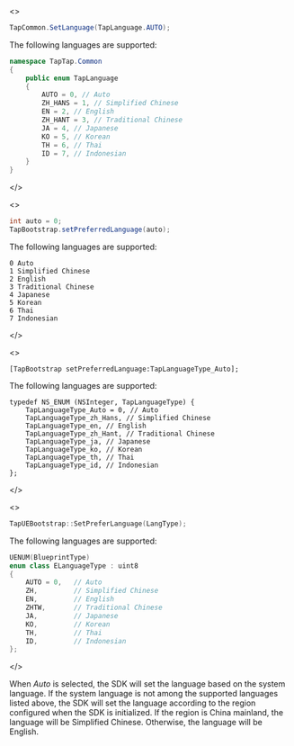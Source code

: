 
<MultiLang kind={props.kind}>

<>

```cs
TapCommon.SetLanguage(TapLanguage.AUTO);
```

The following languages are supported:

```cs
namespace TapTap.Common
{
    public enum TapLanguage
    {
        AUTO = 0, // Auto
        ZH_HANS = 1, // Simplified Chinese
        EN = 2, // English
        ZH_HANT = 3, // Traditional Chinese
        JA = 4, // Japanese
        KO = 5, // Korean
        TH = 6, // Thai
        ID = 7, // Indonesian
    }
}
```

</>

<>

```java
int auto = 0;
TapBootstrap.setPreferredLanguage(auto);
```

The following languages are supported:

```
0 Auto
1 Simplified Chinese
2 English
3 Traditional Chinese
4 Japanese
5 Korean
6 Thai
7 Indonesian
```

</>

<>

```objc
[TapBootstrap setPreferredLanguage:TapLanguageType_Auto];
```

The following languages are supported:

```objc
typedef NS_ENUM (NSInteger, TapLanguageType) {
    TapLanguageType_Auto = 0, // Auto
    TapLanguageType_zh_Hans, // Simplified Chinese
    TapLanguageType_en, // English
    TapLanguageType_zh_Hant, // Traditional Chinese
    TapLanguageType_ja, // Japanese
    TapLanguageType_ko, // Korean
    TapLanguageType_th, // Thai
    TapLanguageType_id, // Indonesian
};
```

</>

<>

```cpp
TapUEBootstrap::SetPreferLanguage(LangType);
```

The following languages are supported:

```cpp
UENUM(BlueprintType)
enum class ELanguageType : uint8
{
	AUTO = 0,   // Auto
	ZH,			// Simplified Chinese
	EN,			// English
	ZHTW,		// Traditional Chinese
	JA,			// Japanese
	KO,			// Korean
	TH,			// Thai
	ID,			// Indonesian
};
```

</>

</MultiLang>

When *Auto* is selected, the SDK will set the language based on the system language. If the system language is not among the supported languages listed above, the SDK will set the language according to the region configured when the SDK is initialized.
If the region is China mainland, the language will be Simplified Chinese. Otherwise, the language will be English.

